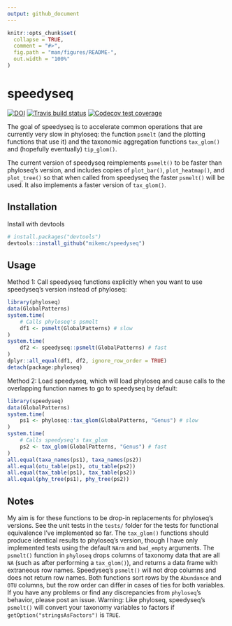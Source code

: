 ```yaml
---
output: github_document
---
```


<!-- README.md is generated from README.Rmd. Please edit that file -->

```r
knitr::opts_chunk$set(
  collapse = TRUE,
  comment = "#>",
  fig.path = "man/figures/README-",
  out.width = "100%"
)
```
# speedyseq

<!-- badges: start -->
[![DOI](https://zenodo.org/badge/179732395.svg)](https://zenodo.org/badge/latestdoi/179732395)
[![Travis build
status](https://travis-ci.org/mikemc/speedyseq.svg?branch=master)](https://travis-ci.org/mikemc/speedyseq)
[![Codecov test
coverage](https://codecov.io/gh/mikemc/speedyseq/branch/master/graph/badge.svg)](https://codecov.io/gh/mikemc/speedyseq?branch=master)
<!-- badges: end -->

The goal of speedyseq is to accelerate common operations that are currently
very slow in phyloseq: the function `psmelt` (and the plotting functions that
use it) and the taxonomic aggregation functions `tax_glom()` and (hopefully
eventually) `tip_glom()`.

The current version of speedyseq reimplements `psmelt()` to be faster than
phyloseq's version, and includes copies of `plot_bar()`, `plot_heatmap()`, and
`plot_tree()` so that when called from speedyseq the faster `psmelt()` will be
used. It also implements a faster version of `tax_glom()`.

## Installation

Install with devtools
```r
# install.packages("devtools")
devtools::install_github("mikemc/speedyseq")
```

## Usage

Method 1: Call speedyseq functions explicitly when you want to use
speedyseq's version instead of phyloseq:
```r
library(phyloseq)
data(GlobalPatterns)
system.time(
    # Calls phyloseq's psmelt
    df1 <- psmelt(GlobalPatterns) # slow
)
system.time(
    df2 <- speedyseq::psmelt(GlobalPatterns) # fast
)
dplyr::all_equal(df1, df2, ignore_row_order = TRUE)
detach(package:phyloseq)
```

Method 2: Load speedyseq, which will load phyloseq and cause calls to the
overlapping function names to go to speedyseq by default:
```r
library(speedyseq)
data(GlobalPatterns)
system.time(
    ps1 <- phyloseq::tax_glom(GlobalPatterns, "Genus") # slow
)
system.time(
    # Calls speedyseq's tax_glom
    ps2 <- tax_glom(GlobalPatterns, "Genus") # fast
)
all.equal(taxa_names(ps1), taxa_names(ps2))
all.equal(otu_table(ps1), otu_table(ps2))
all.equal(tax_table(ps1), tax_table(ps2))
all.equal(phy_tree(ps1), phy_tree(ps2))
```

## Notes

My aim is for these functions to be drop-in replacements for phyloseq's
versions. See the unit tests in the `tests/` folder for the tests for
functional equivalence I've implemented so far. The `tax_glom()` functions
should produce identical results to phyloseq's version, though I have only
implemented tests using the default `NArm` and `bad_empty` arguments. The
`psmelt()` function in `phyloseq` drops columns of taxonomy data that are all
`NA` (such as after performing a `tax_glom()`), and returns a data frame with
extraneous row names. Speedyseq's `psmelt()` will not drop columns and does not
return row names. Both functions sort rows by the `Abundance` and `OTU`
columns, but the row order can differ in cases of ties for both variables.  If
you have any problems or find any discrepancies from `phyloseq`'s behavior,
please post an issue. Warning: Like phyloseq, speedyseq's `psmelt()` will
convert your taxonomy variables to factors if `getOption("stringsAsFactors")`
is `TRUE`.
